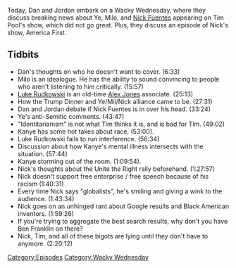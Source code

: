 {{DEFAULTSORT:
    #_EPISODE_0752:Ye Took A Dip In The Pool
}}{{Episode
    | title           = Ye Took A Dip In The Pool
    | caption         = Listen to this episode on [https://knowledgefight.libsyn.com/752-ye-took-a-dip-in-the-pool Libsyn] [https://open.spotify.com/episode/3evZNvbAfu26R6eKlun86g Spotify], Read the [[Transcript/752: Ye Took A Dip In The Pool|Unofficial Transcript]]
    | episodeNumber   = 752
    | length          = 02:31:47
    | airDate         = November 30, 2022
    | episodeType     = [[:Category:Wacky Wednesday|Wacky Wednesday]]
    | appearance      = [[Nick Fuentes]], [[Kanye West]], [[Tim Pool]], [[Donald Trump]], [[Thomas Edison]], [[Milo Yiannopoulos]], [[Jared Kushner]], [[Barack Obama]], [[Dave Rubin]], [[Steven Crowder]], [[Bill O'Reilly]], [[Luke Rudkowski]]
    | previousEpisode = [[751: November 20-21, 2022]]
    | nextEpisode     = [[753: December 1, 2022]]
}}

{{Stub}}

Today, Dan and Jordan embark on a Wacky Wednesday, where they discuss breaking news about Ye, Milo, and [[Nick Fuentes]] appearing on Tim Pool's show, which did not go great. Plus, they discuss an episode of Nick's show, America First.

== Tidbits ==

*Dan's thoughts on who he doesn't want to cover. (6:33)
*Milo is an idealogue. He has the ability to sound convincing to people who aren't listening to him critically. (15:57)
*[[Luke Rudkowski]] is an old-time [[Alex Jones]] associate. (25:13)
*How the Trump Dinner and Ye/Mil/Nick alliance came to be. (27:31)
*Dan and Jordan debate if Nick Fuentes is in over his head. (33:24)
*Ye's anti-Semitic comments. (43:47)
*"Identitarianism" is not what Tim thinks it is, and is bad for Tim. (49:02)
*Kanye has some hot takes about race. (53:00).
*Luke Rudkowski fails to run interference. (56:34)
*Discussion about how Kanye's mental illness intersects with the situation. (57:44)
*Kanye storming out of the room. (1:09:54).
*Nick's thoughts about the Unite the Right rally beforehand. (1:27:57)
*Nick doesn't support free enterprise / free speech because of his racism (1:40:31)
*Every time Nick says "globalists", he's smiling and giving a wink to the audience. (1:43:34)
*Nick goes on an unhinged rant about Google results and Black American inventors. (1:59:26)
*If you're trying to aggregate the best search results, why don't you have Ben Franklin on there?
*Nick, Tim, and all of these bigots are lying until they don't have to anymore. (2:20:12)

[[Category:Episodes]]
[[Category:Wacky Wednesday]]
